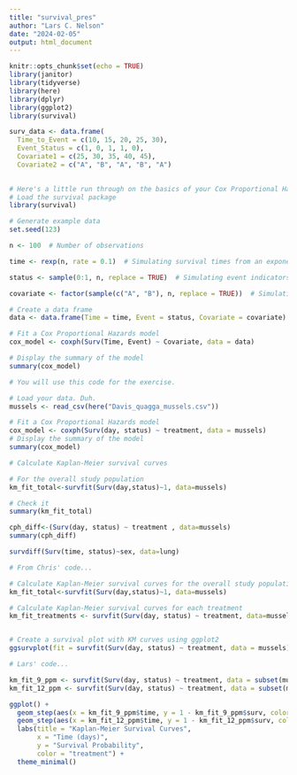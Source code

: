 ```yaml
---
title: "survival_pres"
author: "Lars C. Nelson"
date: "2024-02-05"
output: html_document
---
```


```r
knitr::opts_chunk$set(echo = TRUE)
library(janitor)
library(tidyverse)
library(here)
library(dplyr)
library(ggplot2)
library(survival)

```

```r
surv_data <- data.frame(
  Time_to_Event = c(10, 15, 20, 25, 30),
  Event_Status = c(1, 0, 1, 1, 0),
  Covariate1 = c(25, 30, 35, 40, 45),
  Covariate2 = c("A", "B", "A", "B", "A")
  

```

```r
# Here's a little run through on the basics of your Cox Proportional Hazard Model. You will not need this part of the script, it is here for reference of the bare bones.  
# Load the survival package
library(survival)

# Generate example data
set.seed(123)

n <- 100  # Number of observations

time <- rexp(n, rate = 0.1)  # Simulating survival times from an exponential distribution

status <- sample(0:1, n, replace = TRUE)  # Simulating event indicators (0=censored, 1=event)

covariate <- factor(sample(c("A", "B"), n, replace = TRUE))  # Simulating a categorical covariate

# Create a data frame
data <- data.frame(Time = time, Event = status, Covariate = covariate)

# Fit a Cox Proportional Hazards model
cox_model <- coxph(Surv(Time, Event) ~ Covariate, data = data)

# Display the summary of the model
summary(cox_model)

```

```r
# You will use this code for the exercise.

# Load your data. Duh.
mussels <- read_csv(here("Davis_quagga_mussels.csv"))
```

```r
# Fit a Cox Proportional Hazards model
cox_model <- coxph(Surv(day, status) ~ treatment, data = mussels)
# Display the summary of the model
summary(cox_model)
```

```r
# Calculate Kaplan-Meier survival curves

# For the overall study population
km_fit_total<-survfit(Surv(day,status)~1, data=mussels)

# Check it
summary(km_fit_total)

```

```r
cph_diff<-(Surv(day, status) ~ treatment , data=mussels)
summary(cph_diff)

survdiff(Surv(time, status)~sex, data=lung)
```


```r
# From Chris' code...

# Calculate Kaplan-Meier survival curves for the overall study population
km_fit_total<-survfit(Surv(day,status)~1, data=mussels)

# Calculate Kaplan-Meier survival curves for each treatment
km_fit_treatments <- survfit(Surv(day, status) ~ treatment, data=mussels)


# Create a survival plot with KM curves using ggplot2
ggsurvplot(fit = survfit(Surv(day, status) ~ treatment, data = mussels), conf.int = TRUE, xlab = "Days", ylab = "Overall survival probability")


```


```r
# Lars' code...

km_fit_9_ppm <- survfit(Surv(day, status) ~ treatment, data = subset(mussels, treatment == "9_ppm_Ca"))
km_fit_12_ppm <- survfit(Surv(day, status) ~ treatment, data = subset(mussels, treatment == "12_ppm_Ca"))

ggplot() +
  geom_step(aes(x = km_fit_9_ppm$time, y = 1 - km_fit_9_ppm$surv, color = "9_ppm_Ca"), size = 1) +
  geom_step(aes(x = km_fit_12_ppm$time, y = 1 - km_fit_12_ppm$surv, color = "12_ppm_Ca"), size = 1) +
  labs(title = "Kaplan-Meier Survival Curves",
       x = "Time (days)",
       y = "Survival Probability",
       color = "treatment") +
  theme_minimal()
```

